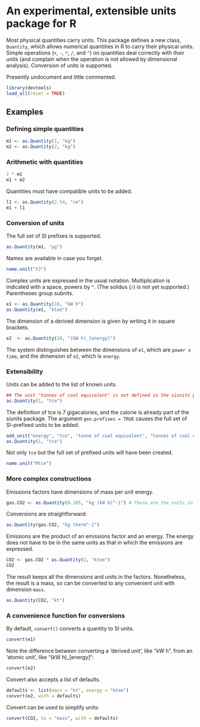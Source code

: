 An experimental, extensible units package for R
===============================================

Most physical quantities carry units. This package defines a new class, `Quantity`, which allows numerical quantities in R to carry their physical units. Simple operations (`+`, `-`, `*`, `/`, and `^`) on quantities deal correctly with their units (and complain when the operation is not allowed by dimensional analysis). Conversion of units is supported. 

Presently undocument and little commented.
```r
library(devtools)
load_all(reset = TRUE)
```

Examples
--------

### Defining simple quantities
```r
m1 <- as.Quantity(1, "kg")
m2 <- as.Quantity(2, "kg")
```
### Arithmetic with quantities
```r
2 * m1
m1 + m2
```
Quantities must have compatible units to be added.
```r
l1 <- as.Quantity(2.54, "cm")
m1 + l1
```

### Conversion of units
The full set of SI prefixes is supported.
```r
as.Quantity(m1, "µg")
```
Names are available in case you forget.
```r
name.unit("YJ")
```
Complex units are expressed in the usual notation. Multiplication is indicated with a space, powers by `^`. (The solidus (`/`) is not yet supported.) Parentheses group subnits. 
```r
e1 <- as.Quantity(10, "GW h")
as.Quantity(e1, "ktoe")
```
The dimension of a derived dimension is given by writing it in square brackets. 
```r
e2  <- as.Quantity(10, "(GW h)_[energy]")
```
The system distinguishes between the dimensions of `e1`, which are `power x time`, and the dimension of `e2`, which is `energy`. 

### Extensibility
Units can be added to the list of known units.
```r
## The unit "tonnes of coal equivalent" is not defined in the siunits package.
as.Quantity(1, "tce")
```
The definition of tce is 7 gigacalories, and the calorie is already part of the siunits package. The argument `gen.prefixes = TRUE` causes the full set of SI-prefixed units to be added.
```r
add_unit("energy", "tce", "tonne of coal equivalent", "tonnes of coal equivalent", multiple = as.Quantity(7, "Gcal"), gen.prefixes = TRUE)
as.Quantity(1, "tce")
``` 
Not only `tce` but the full set of prefixed units will have been created.
```r
name.unit("Mtce")
```

### More complex constructions
Emissions factors have dimensions of mass per unit energy.
```r
gas.CO2 <- as.Quantity(0.185, "kg (kW h)^-1") # These are the units in DUKES
```
Conversions are straightforward:
```r
as.Quantity(gas.CO2, "kg therm^-1")
```
Emissions are the product of an emissions factor and an energy. The energy does not have to be in the same units as that in which the emissions are expressed.
```r
CO2 <- gas.CO2 * as.Quantity(1, "ktoe")
CO2
```
The result keeps all the dimensions and units in the factors. Nonetheless, the result is a mass, so can be converted to any convenient unit with dimension `mass`.
```r
as.Quantity(CO2, "kt")
```

### A convenience function for conversions
By default, `convert()` converts a quantity to SI units.
```r
convert(e1)
```
Note the difference between converting a 'derived unit', like "kW h", from an 'atomic unit', like "(kW h)_[energy]":
```r
convert(e2)
```
Convert also accepts a list of defaults.
```r
defaults <- list(mass = "kt", energy = "ktoe")
convert(e2, with = defaults)
```
Convert can be used to simplify units:
```r
convert(CO2, to = "mass", with = defaults)
```
